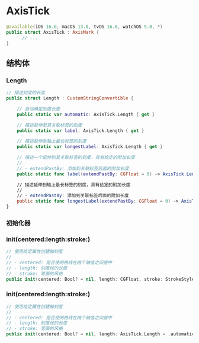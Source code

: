 # AxisTick

<ToBePolishedAfterTranslation />

<OriginalSource
  title="AxisTick"
  url="https://developer.apple.com/documentation/charts/axistick"
  summary="图表在轴上绘制的标记，用于指示沿该轴的参考点"
/>

```swift
@available(iOS 16.0, macOS 13.0, tvOS 16.0, watchOS 9.0, *)
public struct AxisTick : AxisMark {
      // ...
}
```

## 结构体

### Length

```swift
// 描述刻度的长度
public struct Length : CustomStringConvertible {

    // 自动确定刻度长度
    public static var automatic: AxisTick.Length { get }

    // 描述延伸至其关联标签的刻度
    public static var label: AxisTick.Length { get }

    // 描述延伸到轴上最长标签的刻度
    public static var longestLabel: AxisTick.Length { get }

    // 描述一个延伸到其关联标签的刻度，具有给定的附加长度
    //
    // - extendPastBy: 添加到关联标签后面的附加长度
    public static func label(extendPastBy: CGFloat = 0) -> AxisTick.Length

    // 描述延伸到轴上最长标签的刻度，具有给定的附加长度
    //
    // - extendPastBy: 添加到关联标签后面的附加长度
    public static func longestLabel(extendPastBy: CGFloat = 0) -> AxisTick.Length
}
```

### 初始化器

### init(centered:length:stroke:)

```swift
// 使用给定属性创建轴刻度
//
// - centered: 是否使网格线在两个轴值之间居中
// - length: 刻度线的长度
// - stroke: 笔画的风格
public init(centered: Bool? = nil, length: CGFloat, stroke: StrokeStyle? = nil)
```

### init(centered:length:stroke:)

```swift
// 使用给定属性创建轴刻度
//
// - centered: 是否使网格线在两个轴值之间居中
// - length: 刻度线的长度
// - stroke: 笔画的风格
public init(centered: Bool? = nil, length: AxisTick.Length = .automatic, stroke: StrokeStyle? = nil)
```
